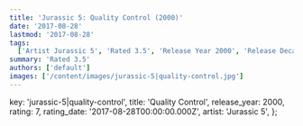 ```yaml
---
title: 'Jurassic 5: Quality Control (2000)'
date: '2017-08-28'
lastmod: '2017-08-28'
tags:
  ['Artist Jurassic 5', 'Rated 3.5', 'Release Year 2000', 'Release Decade 2000']
summary: 'Rated 3.5'
authors: ['default']
images: ['/content/images/jurassic-5|quality-control.jpg']
---
```


  key: 'jurassic-5|quality-control',
  title: 'Quality Control',
  release_year: 2000,
  rating: 7,
  rating_date: '2017-08-28T00:00:00.000Z',
  artist: 'Jurassic 5',
};

<MusicRating data={data} />
